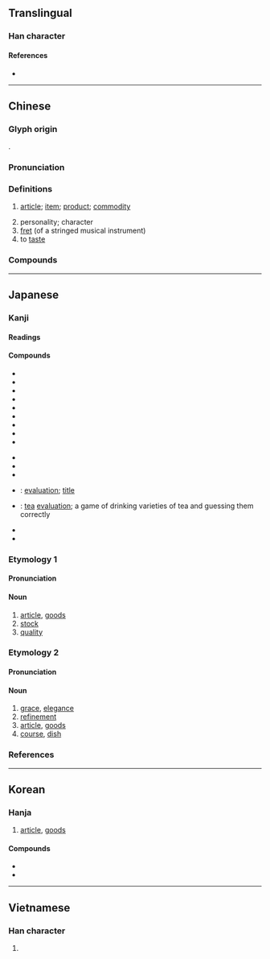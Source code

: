 {{also|晶|㗊}}
{{character info/new}}
==Translingual==
{{stroke order|strokes=9}}

===Han character===
{{Han char|rn=30|rad=口|as=06|sn=9|four=60660|canj=RRR|ids=⿱口吅}}

====References====
* {{Han ref|kx=0188.120|dkj=03581|dj=0407.120|hdz=10615.100|uh=54C1|ud=21697|bh=AB7E|bd=43902}}

----

==Chinese==
{{zh-forms|alt=𠯮}}

===Glyph origin===
{{Han etym}}
{{zh-etym-triple|口}}.

===Pronunciation===
{{zh-pron
|m=pǐn
|ma=Zh-pin.ogg
|m-s=
|c=ban2
|c-t=
|g=
|h=pfs=phín;gd=pin3
|j=
|mb=pěng
|md=pīng
|mn=phín
|mn-t=ping2
|w=2phin
|x=
|mc=y
|oc=y
|cat=n
}}

===Definitions===
{{zh-hanzi}}

# [[article]]; [[item]]; [[product]]; [[commodity]]
#: {{zh-x|商品|merchandise}}
#: {{zh-x|食品|foodstuff}}
# personality; character
# [[fret]] (of a stringed musical instrument)
# to [[taste]]

===Compounds===
{{zh-der|產品|一品|一品紅|一品鍋|三品|上品|下品|中心商品|中間產品|九品|九品中正|九品詞|乳品|乳製品|五品|人品|代替品|代用品|仿冒品|仿製品|低溫食品|作品|供品|保養品|健康食品|偽品|備品|備用品|免稅品|冰品|冷凍食品|凡品|出品|出版品|副產品|加工品|劣品|化妝品|半成品|半製品|印刷品|品位|品位分類|品例|品名|品味|品嘗|品嚐|品學|品學兼優|品官|品度|品庶|品弄|品彙|品從|品德|品性|品月|品服|品望|品格|品格教育|品格清高|品次|品流|品牌|品物|品理|品目|品相|品秩|品種|品種改良|品竹彈絲|品竹調弦|品竹調絲|品第|品節|品管|品管員|品管圈|品簫|品紅|品級|品綠|品脫|品花寶鑑|品茗|品茶|品蓮臺|品藻|品行|品行端醇|品評|品調|品貌|品貌風流|品質|品質管制|品酒|品酒師|品量|品鑑|品頭論足|品頭題足|品題|品類|品食|品高德重|商品|商品情報|商品條碼|商品檢驗|國產品|大品般若|奢侈品|奶品|妙品|官品|宣傳品|對品調用|小品|小品文|展覽品|工藝品|差品|廢品|強化食品|彈絲品竹|微波食品|必需品|成品|戰利品|手工藝品|抵押品|拳頭產品|擔保品|敦品勵學|日用品|晚明小品|普門品|書品|替代品|果品|棉織品|棋品|極品|樂品|樣品|樣品屋|次品|正品|殉葬品|殊品|殘品|毒品|毛織品|民用品|油品|流品|流當品|消耗品|消費品|滋養品|無印良品|物品|特價品|犧牲品|獎品|珍品|甄才品能|甜品|生活品質|生物食品|產品|產品組合|產品線|用品|皮製品|相容產品|真品|神品|祭品|禁品|禁製品|禮品|禮品店|禮品書|立品|管制品|粗品|粗製品|精品|紀念品|純品|紡織品|絕世孤品|絕品|絲織品|美術品|耐久品|聖品|能品|脫水食品|臺灣精品|舶來品|花品|茶品|藝品|藝術品|藥品|處理品|虛擬樣品|補品|補給品|裝飾品|製品|製造品|複印品|複品牌|複製品|評品|評頭品足|詩品|調味品|調絃品竹|調絲品竹|貢品|貨品|貴品|賚品|賭品|贈品|贗品|軍品|農產品|逸品|違禁品|配給品|金融商品|針織品|阿托品|附屬品|陪葬品|陶土製品|非賣品|音像製品|音品|題品|食品|食品工業|食品衛生|高品|高官極品|鹼性食品|鹽藏品|麻織品|麻醉藥品|品柱|品田}}

{{zh-cat|Advanced}}

----

==Japanese==

===Kanji===
{{ja-kanji|grade=3|rs=口06}}

====Readings====
{{ja-readings
|goon=ほん
|kanon=ひん
|kun=しな-
}}

====Compounds====
{{der-top|Compounds}}
* {{ja-r|品薄|しなうす}}
* {{ja-r|品切れ|しなぎれ}}
* {{ja-r|品定め|しなさだめ}}
* {{ja-r|品物|しなもの}}
* {{ja-r|品位|ひんい}}
* {{ja-r|品格|ひんかく}}
* {{ja-r|品行|ひんこう}}
* {{ja-r|品行方正|ひんこうほうせい}}
* {{ja-r|品詞|ひんし}}
{{der-mid}}
* {{ja-r|品質|ひんしつ}}
* {{ja-r|品種|ひんしゅ}}
* {{ja-r|品性|ひんせい}}
* {{ja-r|品題|ひんだい}}: [[evaluation]]; [[title]]
* {{ja-r|品茶|ひんちゃ}}: [[tea]] [[evaluation]]; a game of drinking varieties of tea and guessing them correctly
* {{ja-r|品評|ひんぴょう}}
* {{ja-r|品目|ひんもく}}
{{der-bottom}}

===Etymology 1===
{{ja-kanjitab|しな|yomi=k}}

====Pronunciation====
{{ja-pron|yomi=k|しな|acc=0|acc_ref=DJR}}

====Noun====
{{ja-noun|しな}}

# [[article]], [[goods]]
# [[stock]]
# [[quality]]

===Etymology 2===
{{ja-kanjitab|ひん|yomi=o}}

====Pronunciation====
{{ja-pron|yomi=kanon|ひん|acc=0|acc_ref=DJR}}

====Noun====
{{ja-noun|ひん}}

# [[grace]], [[elegance]]
# [[refinement]]
# [[article]], [[goods]]
# [[course]], [[dish]]

===References===
<references/>

----

==Korean==

===Hanja===
{{ko-hanja|hangeul=품|mr=p'um|eumhun=물건|ehrv=mulgeon|ehmr=mulgŏn|ehy=mwulken}}

# [[article]], [[goods]]

====Compounds====
* {{ko-l|품질|品質}}
* {{ko-l|화장품|化粧品}}

----

==Vietnamese==

===Han character===
{{vi-hantu|[[phẩm]]|rs=口06}}

# {{defn|lang=vi|sort=口06}}